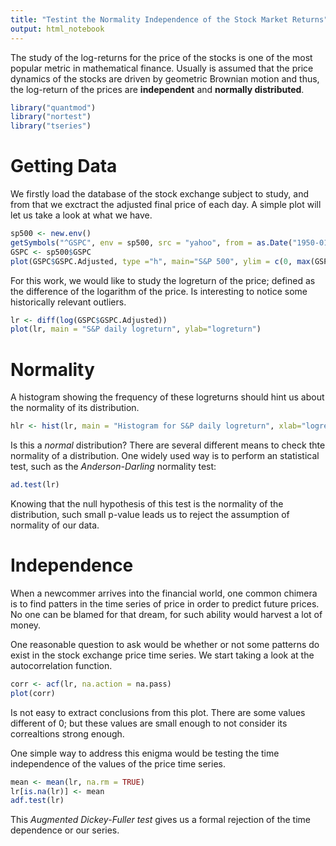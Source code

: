 ```yaml
---
title: "Testint the Normality Independence of the Stock Market Returns"
output: html_notebook
---
```


The study of the log-returns for the price of the stocks is one of the most popular metric in mathematical finance. Usually is assumed that the price dynamics of the stocks are driven by geometric Brownian motion and thus, the log-return of the prices are **independent** and **normally distributed**.


```r
library("quantmod")
library("nortest")
library("tseries")
```

# Getting Data

We firstly load the database of the stock exchange subject to study, and from that we exctract the adjusted final price of each day. A simple plot will let us take a look at what we have.

```r
sp500 <- new.env()
getSymbols("^GSPC", env = sp500, src = "yahoo", from = as.Date("1950-01-01"), to = as.Date("2017-12-31"))
GSPC <- sp500$GSPC
plot(GSPC$GSPC.Adjusted, type ="h", main="S&P 500", ylim = c(0, max(GSPC$GSPC.Adjusted)))
```

For this work, we would like to study the logreturn of the price; defined as the difference of the logarithm of the price. Is interesting to notice some historically relevant outliers.

```r
lr <- diff(log(GSPC$GSPC.Adjusted))
plot(lr, main = "S&P daily logreturn", ylab="logreturn")
```

# Normality

A histogram showing the frequency of these logreturns should hint us about the normality of its distribution.

```r
hlr <- hist(lr, main = "Histogram for S&P daily logreturn", xlab="logreturn", ylab="normalized frequency", border="blue", col="green", xlim=c(-0.1,0.1), las=1, breaks=500, prob=TRUE)
```
Is this a *normal* distribution? There are several different means to check thte normality of a distribution. One widely used way is to perform an statistical test, such as the *Anderson-Darling* normality test:


```r
ad.test(lr)
```
Knowing that the null hypothesis of this test is the normality of the distribution, such small p-value leads us to reject the assumption of normality of our data.

# Independence

When a newcommer arrives into the financial world, one common chimera is to find patters in the time series of price in order to predict future prices. No one can be blamed for that dream, for such ability would harvest a lot of money.

One reasonable question to ask would be whether or not some patterns do exist in the stock exchange price time series. We start taking a look at the autocorrelation function.

```r
corr <- acf(lr, na.action = na.pass)
plot(corr)
```
Is not easy to extract conclusions from this plot. There are some values different of 0; but these values are small enough to not consider its correaltions strong enough.

One simple way to address this enigma would be testing the time independence of the values of the price time series.

```r
mean <- mean(lr, na.rm = TRUE) 
lr[is.na(lr)] <- mean
adf.test(lr)
```

This *Augmented Dickey-Fuller test* gives us a formal rejection of the time dependence or our series.
